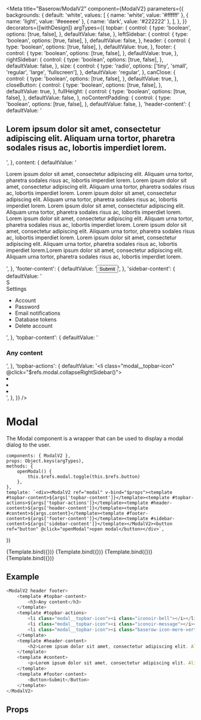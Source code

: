 

<Meta
    title="Baserow/ModalV2"
    component={ModalV2}
    parameters={{
        backgrounds: {
            default: 'white',
            values: [
                { name: 'white', value: '#ffffff' },
                { name: 'light', value: '#eeeeee' },
                { name: 'dark', value: '#222222' },
            ],
        },
    }}
    decorators={[withDesign]}
    argTypes={{
        topbar: {
            control: {
                type: 'boolean',
                options: [true, false],
            },
            defaultValue: false,
        },
        leftSidebar: {
            control: {
                type: 'boolean',
                options: [true, false],
            },
            defaultValue: false,
        },
        header: {
            control: {
                type: 'boolean',
                options: [true, false],
            },
            defaultValue: true,
        },
        footer: {
            control: {
                type: 'boolean',
                options: [true, false],
            },
            defaultValue: true,
        },
        rightSidebar: {
            control: {
                type: 'boolean',
                options: [true, false],
            },
            defaultValue: false,
        },
        size: {
            control: {
                type: 'radio',
                options: ['tiny', 'small', 'regular', 'large', 'fullscreen'],
            },
            defaultValue: 'regular',
        },
        canClose: {
            control: {
                type: 'boolean',
                options: [true, false],
            },
            defaultValue: true,
        },
        closeButton: {
            control: {
                type: 'boolean',
                options: [true, false],
            },
            defaultValue: true,
        },
        fullHeight: {
            control: {
                type: 'boolean',
                options: [true, false],
            },
            defaultValue: false,
        },
        noContentPadding: {
            control: {
                type: 'boolean',
                options: [true, false],
            },
            defaultValue: false,
        },
        'header-content': {
            defaultValue:
                '<h2>Lorem ipsum dolor sit amet, consectetur adipiscing elit. Aliquam urna tortor, pharetra sodales risus ac, lobortis imperdiet lorem.</h2>',
        },
        content: {
            defaultValue:
                '<p>Lorem ipsum dolor sit amet, consectetur adipiscing elit. Aliquam urna tortor, pharetra sodales risus ac, lobortis imperdiet lorem. Lorem ipsum dolor sit amet, consectetur adipiscing elit. Aliquam urna tortor, pharetra sodales risus ac, lobortis imperdiet lorem. Lorem ipsum dolor sit amet, consectetur adipiscing elit. Aliquam urna tortor, pharetra sodales risus ac, lobortis imperdiet lorem. Lorem ipsum dolor sit amet, consectetur adipiscing elit. Aliquam urna tortor, pharetra sodales risus ac, lobortis imperdiet lorem. Lorem ipsum dolor sit amet, consectetur adipiscing elit. Aliquam urna tortor, pharetra sodales risus ac, lobortis imperdiet lorem. Lorem ipsum dolor sit amet, consectetur adipiscing elit. Aliquam urna tortor, pharetra sodales risus ac, lobortis imperdiet lorem. Lorem ipsum dolor sit amet, consectetur adipiscing elit. Aliquam urna tortor, pharetra sodales risus ac, lobortis imperdiet lorem.Lorem ipsum dolor sit amet, consectetur adipiscing elit. Aliquam urna tortor, pharetra sodales risus ac, lobortis imperdiet lorem.</p>',
        },
        'footer-content': {
            defaultValue: '<Button>Submit</Button>',
        },
        'sidebar-content': {
            defaultValue:
                '<div class="modal-sidebar__head"><div class="avatar avatar--rounded avatar--large avatar--blue"><span class="avatar__initials">S</span></div> <div class="modal-sidebar__head-name">Settings</div></div><ul class="modal-sidebar__nav"><li><a class="modal-sidebar__nav-link active"><i class="modal-sidebar__nav-icon iconoir-user"></i>Account</a></li><li><a class="modal-sidebar__nav-link"><i class="modal-sidebar__nav-icon iconoir-lock"></i>Password</a></li><li><a class="modal-sidebar__nav-link"><i class="modal-sidebar__nav-icon iconoir-mail"></i>Email notifications</a></li><li><a class="modal-sidebar__nav-link"><i class="modal-sidebar__nav-icon iconoir-key-alt-plus"></i>Database tokens</a></li><li><a class="modal-sidebar__nav-link"><i class="modal-sidebar__nav-icon iconoir-cancel"></i>Delete account</a></li></ul>',
        },
        'topbar-content': {
            defaultValue: '<h3 class="margin-bottom-0">Any content</h3>',
        },
        'topbar-actions': {
            defaultValue:
                '<li class="modal__topbar-icon" @click="$refs.modal.collapseRightSidebar()"><i class="iconoir-fast-arrow-right"></i></li><li class="modal__topbar-icon"><i class="iconoir-bell"></i></li><li class="modal__topbar-icon"><i class="iconoir-message"></i></li><li class="modal__topbar-icon"><i class="baserow-icon-more-vertical"></i></li>',
        },
    }}
/>

# Modal

The Modal component is a wrapper that can be used to display a modal dialog to the user.

    components: { ModalV2 },
    props: Object.keys(argTypes),
    methods: {
        openModal() {
            this.$refs.modal.toggle(this.$refs.button)
        },
    },
    template: `<div><ModalV2 ref="modal" v-bind="$props"><template #topbar-content>${args['topbar-content']}</template><template #topbar-actions>${args['topbar-actions']}</template><template #header-content>${args['header-content']}</template><template #content>${args.content}</template><template #footer-content>${args['footer-content']}</template><template #sidebar-content>${args['sidebar-content']}</template></ModalV2><button ref="button" @click="openModal">open modal</button></div>`,
})

<Canvas>
    <Story name="Simple" args={{}}>
        {Template.bind({})}
    </Story>
    <Story
        name="Left sidebar"
        args={{
            leftSidebar: true,
        }}
    >
        {Template.bind({})}
    </Story>
    <Story
        name="Right sidebar"
        args={{
            rightSidebar: true,
        }}
    >
        {Template.bind({})}
    </Story>
    <Story
        name="Topbar"
        args={{
            topbar: true,
            rightSidebar: true,
        }}
    >
        {Template.bind({})}
    </Story>
</Canvas>

## Example

```javascript
<ModalV2 header footer>
    <template #topbar-content>
        <h3>Any content</h3>
    </template>
    <template #topbar-actions>
        <li class="modal__topbar-icon"><i class="iconoir-bell"></i></li>
        <li class="modal__topbar-icon"><i class="iconoir-message"></i></li>
        <li class="modal__topbar-icon"><i class="baserow-icon-more-vertical"></i></li>
    </template>
    <template #header-content>
        <h2>Lorem ipsum dolor sit amet, consectetur adipiscing elit. Aliquam urna tortor, pharetra sodales risus ac, lobortis imperdiet lorem.</h2>
    </template>
    <template #content>
        <p>Lorem ipsum dolor sit amet, consectetur adipiscing elit. Aliquam urna tortor, pharetra sodales risus ac, lobortis imperdiet lorem.</p>
    </template>
    <template #footer-content>
        <Button>Submit</Button>
    </template>
</ModalV2>
```

## Props

<Props of={ModalV2} />
